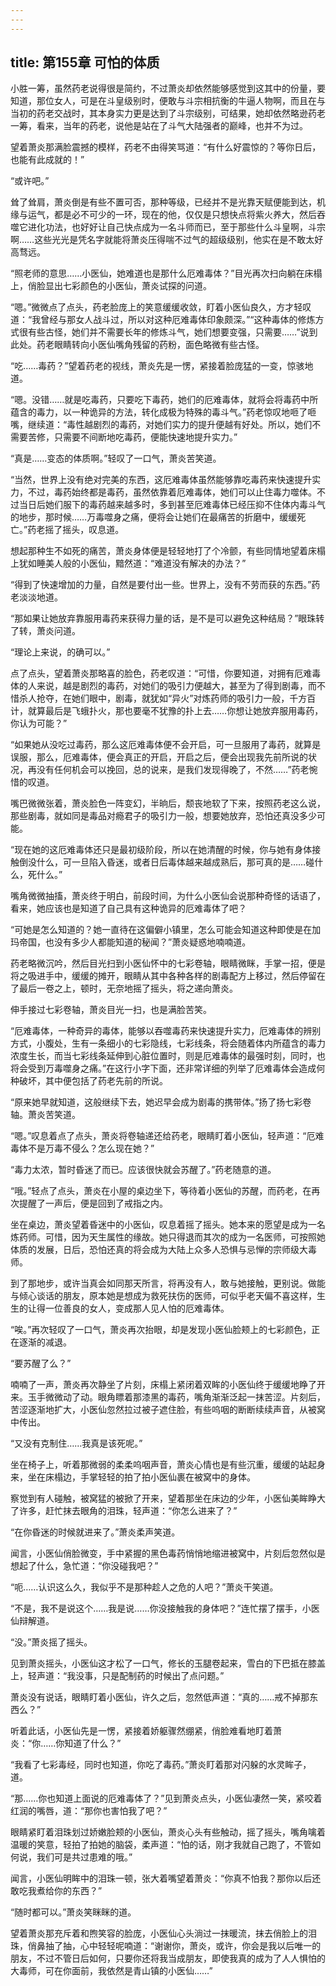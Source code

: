 ```yaml
---
---
---
```

title: 第155章 可怕的体质
---



小胜一筹，虽然药老说得很是简约，不过萧炎却依然能够感觉到这其中的份量，要知道，那位女人，可是在斗皇级别时，便敢与斗宗相抗衡的牛逼人物啊，而且在与当初的药老交战时，其本身实力更是达到了斗宗级别，可结果，她却依然略逊药老一筹，看来，当年的药老，说他是站在了斗气大陆强者的巅峰，也并不为过。

望着萧炎那满脸震撼的模样，药老不由得笑骂道：“有什么好震惊的？等你日后，也能有此成就的！”

“或许吧。”

耸了耸肩，萧炎倒是有些不置可否，那种等级，已经并不是光靠天赋便能到达，机缘与运气，都是必不可少的一环，现在的他，仅仅是只想快点将紫火养大，然后吞噬它进化功法，也好好让自己快点成为一名斗师而已，至于那些什么斗皇啊，斗宗啊……这些光光是凭名字就能将萧炎压得喘不过气的超级级别，他实在是不敢太好高骛远。

“照老师的意思……小医仙，她难道也是那什么厄难毒体？”目光再次扫向躺在床榻上，俏脸显出七彩颜色的小医仙，萧炎试探的问道。

“嗯。”微微点了点头，药老脸庞上的笑意缓缓收敛，盯着小医仙良久，方才轻叹道：“我曾经与那女人战斗过，所以对这种厄难毒体印象颇深。”“这种毒体的修炼方式很有些古怪，她们并不需要长年的修炼斗气，她们想要变强，只需要……”说到此处。药老眼睛转向小医仙嘴角残留的药粉，面色略微有些古怪。

“吃……毒药？”望着药老的视线，萧炎先是一愣，紧接着脸庞猛的一变，惊骇地道。

“嗯。没错……就是吃毒药，只要吃下毒药，她们的厄难毒体，就将会将毒药中所蕴含的毒力，以一种诡异的方法，转化成极为特殊的毒斗气。”药老惊叹地咂了咂嘴，继续道：“毒性越剧烈的毒药，对她们实力的提升便越有好处。所以，她们不需要苦修，只需要不间断地吃毒药，便能快速地提升实力。”

“真是……变态的体质啊。”轻叹了一口气，萧炎苦笑道。

“当然，世界上没有绝对完美的东西，这厄难毒体虽然能够靠吃毒药来快速提升实力，不过，毒药始终都是毒药，虽然依靠着厄难毒体，她们可以止住毒力噬体。不过当日后她们服下的毒药越来越多时，多到甚至厄难毒体已经压抑不住体内毒斗气的地步，那时候……万毒噬身之痛，便将会让她们在最痛苦的折磨中，缓缓死亡。”药老摇了摇头，叹息道。

想起那种生不如死的痛苦，萧炎身体便是轻轻地打了个冷颤，有些同情地望着床榻上犹如睡美人般的小医仙，黯然道：“难道没有解决的办法？”

“得到了快速增加的力量，自然是要付出一些。世界上，没有不劳而获的东西。”药老淡淡地道。

“那如果让她放弃靠服用毒药来获得力量的话，是不是可以避免这种结局？”眼珠转了转，萧炎问道。

“理论上来说，的确可以。”

点了点头，望着萧炎那略喜的脸色，药老叹道：“可惜，你要知道，对拥有厄难毒体的人来说，越是剧烈的毒药，对她们的吸引力便越大，甚至为了得到剧毒，而不惜杀人抢夺，在她们眼中，剧毒，就犹如“异火”对炼药师的吸引力一般，千方百计，就算最后是飞蛾扑火，那也要毫不犹豫的扑上去……你想让她放弃服用毒药，你认为可能？”

“如果她从没吃过毒药，那么这厄难毒体便不会开启，可一旦服用了毒药，就算是误服，那么，厄难毒体，便会真正的开启，开启之后，便会出现我先前所说的状况，再没有任何机会可以挽回，总的说来，是我们发现得晚了，不然……”药老惋惜的叹道。

嘴巴微微张着，萧炎脸色一阵变幻，半晌后，颓丧地软了下来，按照药老这么说，那些剧毒，就如同是毒品对瘾君子的吸引力一般，想要她放弃，恐怕还真没多少可能。

“现在她的这厄难毒体还只是最初级阶段，所以在她清醒的时候，你与她有身体接触倒没什么，可一旦陷入昏迷，或者日后毒体越来越成熟后，那可真的是……碰什么，死什么。”

嘴角微微抽搐，萧炎终于明白，前段时间，为什么小医仙会说那种奇怪的话语了，看来，她应该也是知道了自己具有这种诡异的厄难毒体了吧？

“可她是怎么知道的？她一直待在这偏僻小镇里，怎么可能会知道这种即使是在加玛帝国，也没有多少人都能知道的秘闻？”萧炎疑惑地喃喃道。

药老略微沉吟，然后目光扫到小医仙怀中的七彩卷轴，眼睛微眯，手掌一招，便是将之吸进手中，缓缓的摊开，眼睛从其中各种各样的剧毒配方上移过，然后停留在了最后一卷之上，顿时，无奈地摇了摇头，将之递向萧炎。

伸手接过七彩卷轴，萧炎目光一扫，也是满脸苦笑。

“厄难毒体，一种奇异的毒体，能够以吞噬毒药来快速提升实力，厄难毒体的辨别方式，小腹处，生有一条细小的七彩隐线，七彩线条，将会随着体内所蕴含的毒力浓度生长，而当七彩线条延伸到心脏位置时，则是厄难毒体的最强时刻，同时，也将会受到万毒噬身之痛。”在这行小字下面，还非常详细的列举了厄难毒体会造成何种破坏，其中便包括了药老先前的所说。

“原来她早就知道，这般继续下去，她迟早会成为剧毒的携带体。”扬了扬七彩卷轴。萧炎苦笑道。

“嗯。”叹息着点了点头，萧炎将卷轴递还给药老，眼睛盯着小医仙，轻声道：“厄难毒体不是万毒不侵么？怎么现在她？”

“毒力太浓，暂时昏迷了而已。应该很快就会苏醒了。”药老随意的道。

“哦。”轻点了点头，萧炎在小屋的桌边坐下，等待着小医仙的苏醒，而药老，在再次提醒了一声后，便是回到了戒指之内。

坐在桌边，萧炎望着昏迷中的小医仙，叹息着摇了摇头。她本来的愿望是成为一名炼药师。可惜，因为天生属性的缘故。她只得退而其次的成为一名医师，可按照她体质的发展，日后，恐怕还真的将会成为大陆上众多人恐惧与忌惮的宗师级大毒师。

到了那地步，或许当真会如同那天所言，将再没有人，敢与她接触，更别说。做能与倾心谈话的朋友，原本她是想成为救死扶伤的医师，可似乎老天偏不喜这样，生生的让得一位善良的女人，变成那人见人怕的厄难毒体。

“唉。”再次轻叹了一口气，萧炎再次抬眼，却是发现小医仙脸颊上的七彩颜色，正在逐渐的减退。

“要苏醒了么？”

喃喃了一声，萧炎再次静坐了片刻，床榻上紧闭着双眸的小医仙终于缓缓地睁了开来。玉手微微动了动。眼角瞟着那漆黑的毒药，嘴角渐渐泛起一抹苦涩。片刻后，苦涩逐渐地扩大，小医仙忽然拉过被子遮住脸，有些呜咽的断断续续声音，从被窝中传出。

“又没有克制住……我真是该死呢。”

坐在椅子上，听着那微弱的柔柔呜咽声音，萧炎心情也是有些沉重，缓缓的站起身来，坐在床榻边，手掌轻轻的拍了拍小医仙裹在被窝中的身体。

察觉到有人碰触，被窝猛的被掀了开来，望着那坐在床边的少年，小医仙美眸睁大了许多，赶忙抹去眼角的泪珠，轻声道：“你怎么进来了？”

“在你昏迷的时候就进来了。”萧炎柔声笑道。

闻言，小医仙俏脸微变，手中紧握的黑色毒药悄悄地缩进被窝中，片刻后忽然似是想起了什么，急忙道：“你没碰我吧？”

“呃……认识这么久，我似乎不是那种趁人之危的人吧？”萧炎干笑道。

“不是，我不是说这个……我是说……你没接触我的身体吧？”连忙摆了摆手，小医仙辩解道。

“没。”萧炎摇了摇头。

见到萧炎摇头，小医仙这才松了一口气，修长的玉腿卷起来，雪白的下巴抵在膝盖上，轻声道：“我没事，只是配制药的时候出了点问题。”

萧炎没有说话，眼睛盯着小医仙，许久之后，忽然低声道：“真的……戒不掉那东西么？”

听着此话，小医仙先是一愣，紧接着娇躯骤然绷紧，俏脸难看地盯着萧炎：“你……你知道了什么？”

“我看了七彩毒经，同时也知道，你吃了毒药。”萧炎盯着那对闪躲的水灵眸子，道。

“那……你也知道上面说的厄难毒体了？”见到萧炎点头，小医仙凄然一笑，紧咬着红润的嘴唇，道：“那你也害怕我了吧？”

眼睛紧盯着泪珠划过娇嫩脸颊的小医仙，萧炎心头有些触动，摇了摇头，嘴角噙着温暖的笑意，轻拍了拍她的脑袋，柔声道：“怕的话，刚才我就自己跑了，不管如何说，我们可是共过患难的哦。”

闻言，小医仙明眸中的泪珠一顿，张大着嘴望着萧炎：“你真不怕我？那你以后还敢吃我煮给你的东西？”

“随时都可以。”萧炎笑眯眯的道。

望着萧炎那充斥着和煦笑容的脸庞，小医仙心头淌过一抹暖流，抹去俏脸上的泪珠，俏鼻抽了抽，心中轻轻呢喃道：“谢谢你，萧炎，或许，你会是我以后唯一的朋友，不过不管日后如何，只要你还将我当成朋友，即使我真的成为了人人惧怕的大毒师，可在你面前，我依然是青山镇的小医仙……”